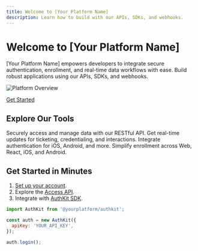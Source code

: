 ```yaml
---
title: Welcome to [Your Platform Name]
description: Learn how to build with our APIs, SDKs, and webhooks.
---
```


# Welcome to [Your Platform Name]

[Your Platform Name] empowers developers to integrate secure authentication, enrollment, and real-time data workflows with ease. Build robust applications using our APIs, SDKs, and webhooks.

![Platform Overview](/images/platform-overview.png)

[Get Started](/overview/welcome/getting-started)

## Explore Our Tools

<div className="grid grid-cols-2 gap-4">
  <Card title="Access API" href="/access-api/overview" icon="🔑">
    Securely access and manage data with our RESTful API.
  </Card>
  <Card title="Webhooks" href="/webhooks/overview" icon="🌐">
    Get real-time updates for ticketing, credentialing, and interactions.
  </Card>
  <Card title="AuthKit SDK" href="/authkit-sdk/overview" icon="📱">
    Integrate authentication for iOS, Android, and more.
  </Card>
  <Card title="EnrollKit SDK" href="/enrollkit-sdk/overview" icon="✨">
    Simplify enrollment across Web, React, iOS, and Android.
  </Card>
</div>

## Get Started in Minutes

1. [Set up your account](/overview/welcome/getting-started).
2. Explore the [Access API](/access-api/overview).
3. Integrate with [AuthKit SDK](/authkit-sdk/overview).

```javascript
import AuthKit from '@yourplatform/authkit';

const auth = new AuthKit({
  apiKey: 'YOUR_API_KEY',
});

auth.login();